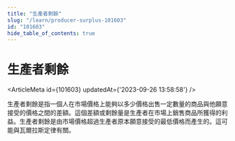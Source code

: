 ```yaml
---
title: "生產者剩餘"
slug: "/learn/producer-surplus-101603"
id: "101603"
hide_table_of_contents: true
---
```



# 生產者剩餘

<ArticleMeta id={101603} updatedAt={'2023-09-26 13:58:58'} />
<div className='border-solid border-b border-t-0 my-4 border-[var(--ifm-color-gray-300)]' />

生產者剩餘是指一個人在市場價格上能夠以多少價格出售一定數量的商品與他願意接受的價格之間的差額。這個差額或剩餘量是生產者在市場上銷售商品所獲得的利益。生產者剩餘是由市場價格超過生產者原本願意接受的最低價格而產生的。這可能與瓦爾拉斯定律有關。
